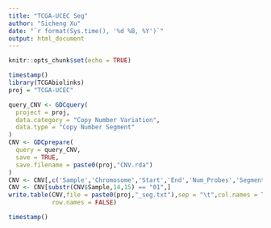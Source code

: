 ```yaml
---
title: "TCGA-UCEC Seg"
author: "Sicheng Xu"
date: "`r format(Sys.time(), '%d %B, %Y')`"
output: html_document
---
```


```r
knitr::opts_chunk$set(echo = TRUE)
```

```r
timestamp()
library(TCGAbiolinks)
proj = "TCGA-UCEC"

query_CNV <- GDCquery(
  project = proj,
  data.category = "Copy Number Variation",
  data.type = "Copy Number Segment"
)
CNV <- GDCprepare(
  query = query_CNV,
  save = TRUE,
  save.filename = paste0(proj,"CNV.rda")
)
CNV <- CNV[,c('Sample','Chromosome','Start','End','Num_Probes','Segment_Mean')]
CNV <- CNV[substr(CNV$Sample,14,15) == "01",]
write.table(CNV,file = paste0(proj,"_seg.txt"),sep = "\t",col.names = TRUE,
            row.names = FALSE)

timestamp()
```